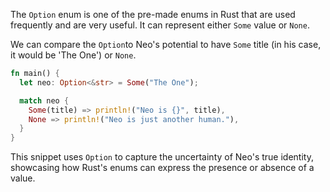 The `Option` enum is one of the pre-made enums in Rust that are used frequently and are very useful. It can represent either `Some` value or `None`.

We can compare the `Option`to Neo's potential to have `Some` title (in his case, it would be 'The One') or `None`.

```rust
fn main() {
  let neo: Option<&str> = Some("The One");

  match neo {
    Some(title) => println!("Neo is {}", title),
    None => println!("Neo is just another human."),
  }
}
```
This snippet uses `Option` to capture the uncertainty of Neo's true identity, showcasing how Rust's enums can express the presence or absence of a value.